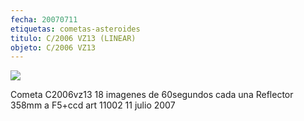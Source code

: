 ```yaml
---
fecha: 20070711
etiquetas: cometas-asteroides
titulo: C/2006 VZ13 (LINEAR)
objeto: C/2006 VZ13
---
```


<img src="https://astroccd.files.wordpress.com/2012/12/c2006-vz13-18-imagenes-60s-11julio2007.jpg" />

Cometa C2006vz13 18 imagenes de 60segundos cada una Reflector 358mm a F5+ccd art 11002 11 julio 2007